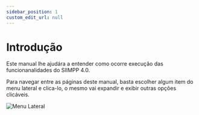 ```yaml
---
sidebar_position: 1
custom_edit_url: null
---
```


# Introdução

Este manual lhe ajudára a entender como ocorre execução das funcionanalidades do SIIMPP 4.0.

Para navegar entre as páginas deste manual, basta escolher algum item do menu lateral e clica-lo, o mesmo vai expandir e exibir outras opções clicáveis.

![Menu Lateral](/img/pg-introducao/menu-dropdown.gif)